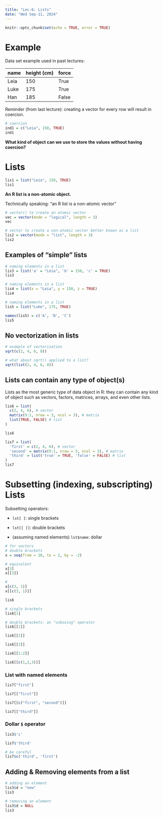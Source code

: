 ```yaml
---
title: "Lec-6: Lists"
date: "Wed Sep-11, 2024"
---
```


```r
knitr::opts_chunk$set(echo = TRUE, error = TRUE)
```

# Example

Data set example used in past lectures:

| name | height (cm) | force |
|------|-------------|-------|
| Leia | 150         | True  |
| Luke | 175         | True  |
| Han  | 185         | False |


Reminder (from last lecture): creating a vector for every row will result
in coercion.

```r
# coercion
ind1 = c("Leia", 150, TRUE)
ind1
```

__What kind of object can we use to store the values without having coercion?__


# Lists

```r
lis1 = list("Leia", 150, TRUE)
lis1
```

__An R list is a non-atomic object.__

Technically speaking: "an R list is a non-atomic vector"

```r
# vector() to create an atomic vector
vec = vector(mode = "logical", length = 3)
vec
```

```r
# vector to create a non-atomic vector better known as a list
lis2 = vector(mode = "list", length = 3)
lis2
```

## Examples of "simple" lists

```r
# naming elements in a list
lis3 = list('a' = "Leia", 'b' = 150, 'c' = TRUE)
lis3
```

```r
# naming elements in a list
lis4 = list(x = "Leia", y = 150, z = TRUE)
lis4
```

```r
# naming elements in a list
lis5 = list("Luke", 175, TRUE)

names(lis5) = c('A', 'B', 'C')
lis5
```

## No vectorization in lists

```r
# example of vectorization
sqrt(c(2, 4, 6, 8))
```

```r
# what about sqrt() applied to a list?
sqrt(list(2, 4, 6, 8))
```

## Lists can contain any type of object(s)

Lists as the most generic type of data object in R: they can contain any
kind of object such as vectors, factors, matrices, arrays, and even other
lists.

```r
lis6 = list(
  c(2, 4, 6), # vector
  matrix(9:1, nrow = 3, ncol = 3), # matrix
  list(TRUE, FALSE) # list
)

lis6
```

```r
lis7 = list(
  'first' = c(2, 4, 6), # vector
  'second' = matrix(9:1, nrow = 3, ncol = 3), # matrix
  'third' = list('true' = TRUE, 'false' = FALSE) # list
)
lis7
```

# Subsetting (indexing, subscripting) Lists

Subsetting operators:

-   `lst[ ]`: single brackets

-   `lst[[ ]]`: double brackets

-   (assuming named elements) `lst$name`: dollar

```r
# for vectors
# double brackets
x = seq(from = 10, to = 2, by = -2)

# equivalent
x[3]
x[[3]]

#
x[c(3, 1)]
x[[c(3, 1)]]
```

```r
lis6
```

```r
# single brackets
lis6[1]
```

```r
# double brackets: an "unboxing" operator
lis6[[1]]
```

```r
lis6[[2]]
```

```r
lis6[[3]]
```

```r
lis6[[1:2]]
```

```r
lis6[[c(1,2,3)]]
```

### List with named elements

```r
lis7["first"]
```

```r
lis7[["first"]]
```

```r
lis7[[c("first", "second")]]
```

```r
lis7[["third"]]
```

### Dollar `$` operator

```r
lis3$'c'
```

```r
lis7$'third'
```

```r
# be careful
lis7$c('third', 'first')
```

## Adding & Removing elements from a list

```r
# adding an element
lis3$d = "new"
lis3

# removing an element
lis3$d = NULL
lis3
```
